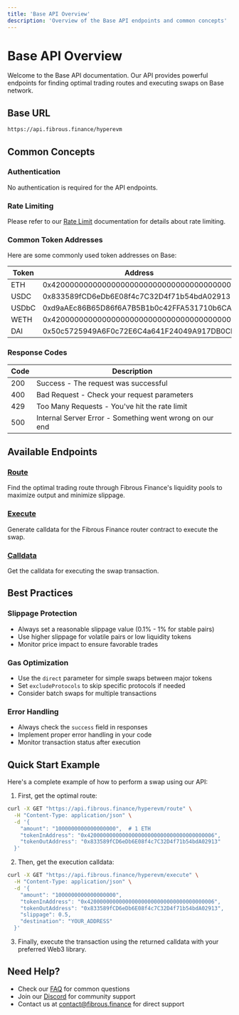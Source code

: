 ```yaml
---
title: 'Base API Overview'
description: 'Overview of the Base API endpoints and common concepts'
---
```


# Base API Overview

Welcome to the Base API documentation. Our API provides powerful endpoints for finding optimal trading routes and executing swaps on Base network.

## Base URL

```bash
https://api.fibrous.finance/hyperevm
```

## Common Concepts

### Authentication
No authentication is required for the API endpoints.

### Rate Limiting
Please refer to our [Rate Limit](/api-reference/rate-limit) documentation for details about rate limiting.

### Common Token Addresses

Here are some commonly used token addresses on Base:

| Token | Address | Decimals |
|-------|---------|----------|
| ETH | 0x4200000000000000000000000000000000000006 | 18 |
| USDC | 0x833589fCD6eDb6E08f4c7C32D4f71b54bdA02913 | 6 |
| USDbC | 0xd9aAEc86B65D86f6A7B5B1b0c42FFA531710b6CA | 6 |
| WETH | 0x4200000000000000000000000000000000000006 | 18 |
| DAI | 0x50c5725949A6F0c72E6C4a641F24049A917DB0Cb | 18 |

### Response Codes

| Code | Description |
|------|-------------|
| 200  | Success - The request was successful |
| 400  | Bad Request - Check your request parameters |
| 429  | Too Many Requests - You've hit the rate limit |
| 500  | Internal Server Error - Something went wrong on our end |

## Available Endpoints

### [Route](/api-reference/hyperevm/endpoint/route)
Find the optimal trading route through Fibrous Finance's liquidity pools to maximize output and minimize slippage.

### [Execute](/api-reference/hyperevm/endpoint/execute)
Generate calldata for the Fibrous Finance router contract to execute the swap.

### [Calldata](/api-reference/hyperevm/endpoint/calldata)
Get the calldata for executing the swap transaction.

## Best Practices

### Slippage Protection
- Always set a reasonable slippage value (0.1% - 1% for stable pairs)
- Use higher slippage for volatile pairs or low liquidity tokens
- Monitor price impact to ensure favorable trades

### Gas Optimization
- Use the `direct` parameter for simple swaps between major tokens
- Set `excludeProtocols` to skip specific protocols if needed
- Consider batch swaps for multiple transactions

### Error Handling
- Always check the `success` field in responses
- Implement proper error handling in your code
- Monitor transaction status after execution

## Quick Start Example

Here's a complete example of how to perform a swap using our API:

1. First, get the optimal route:
```bash
curl -X GET "https://api.fibrous.finance/hyperevm/route" \
  -H "Content-Type: application/json" \
  -d '{
    "amount": "1000000000000000000",  # 1 ETH
    "tokenInAddress": "0x4200000000000000000000000000000000000006",
    "tokenOutAddress": "0x833589fCD6eDb6E08f4c7C32D4f71b54bdA02913"
  }'
```

2. Then, get the execution calldata:
```bash
curl -X GET "https://api.fibrous.finance/hyperevm/execute" \
  -H "Content-Type: application/json" \
  -d '{
    "amount": "1000000000000000000",
    "tokenInAddress": "0x4200000000000000000000000000000000000006",
    "tokenOutAddress": "0x833589fCD6eDb6E08f4c7C32D4f71b54bdA02913",
    "slippage": 0.5,
    "destination": "YOUR_ADDRESS"
  }'
```

3. Finally, execute the transaction using the returned calldata with your preferred Web3 library.

## Need Help?

- Check our [FAQ](/essentials/faq) for common questions
- Join our [Discord](https://discord.gg/fibrous) for community support
- Contact us at [contact@fibrous.finance](mailto:contact@fibrous.finance) for direct support 